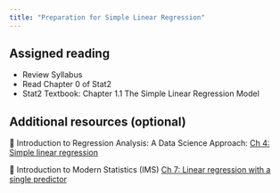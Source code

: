 ---
title: "Preparation for Simple Linear Regression"
---

## Assigned reading

- Review Syllabus
- Read Chapter 0 of Stat2
- Stat2 Textbook: Chapter 1.1 The Simple Linear Regression Model

## Additional resources (optional)

📖 Introduction to Regression Analysis: A Data Science Approach: [Ch 4: Simple linear regression](https://introregression.netlify.app/04-slr)

📖 Introduction to Modern Statistics (IMS) [Ch 7: Linear regression with a single predictor](https://openintro-ims.netlify.app/model-slr)